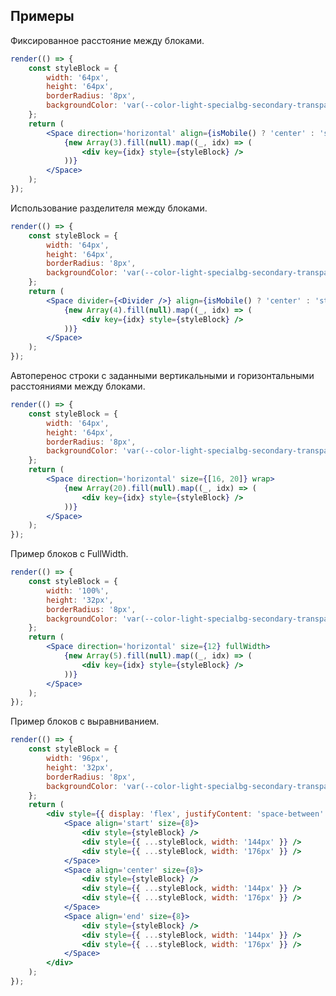 ## Примеры

Фиксированное расстояние между блоками.

```jsx live
render(() => {
    const styleBlock = {
        width: '64px',
        height: '64px',
        borderRadius: '8px',
        backgroundColor: 'var(--color-light-specialbg-secondary-transparent)',
    };
    return (
        <Space direction='horizontal' align={isMobile() ? 'center' : 'start'}>
            {new Array(3).fill(null).map((_, idx) => (
                <div key={idx} style={styleBlock} />
            ))}
        </Space>
    );
});
```

Использование разделителя между блоками.

```jsx live
render(() => {
    const styleBlock = {
        width: '64px',
        height: '64px',
        borderRadius: '8px',
        backgroundColor: 'var(--color-light-specialbg-secondary-transparent)',
    };
    return (
        <Space divider={<Divider />} align={isMobile() ? 'center' : 'start'}>
            {new Array(4).fill(null).map((_, idx) => (
                <div key={idx} style={styleBlock} />
            ))}
        </Space>
    );
});
```

Автоперенос строки с заданными вертикальными и горизонтальными расстояниями между блоками.

```jsx live
render(() => {
    const styleBlock = {
        width: '64px',
        height: '64px',
        borderRadius: '8px',
        backgroundColor: 'var(--color-light-specialbg-secondary-transparent)',
    };
    return (
        <Space direction='horizontal' size={[16, 20]} wrap>
            {new Array(20).fill(null).map((_, idx) => (
                <div key={idx} style={styleBlock} />
            ))}
        </Space>
    );
});
```

Пример блоков с FullWidth.

```jsx live
render(() => {
    const styleBlock = {
        width: '100%',
        height: '32px',
        borderRadius: '8px',
        backgroundColor: 'var(--color-light-specialbg-secondary-transparent)',
    };
    return (
        <Space direction='horizontal' size={12} fullWidth>
            {new Array(5).fill(null).map((_, idx) => (
                <div key={idx} style={styleBlock} />
            ))}
        </Space>
    );
});
```

Пример блоков с выравниванием.

```jsx live
render(() => {
    const styleBlock = {
        width: '96px',
        height: '32px',
        borderRadius: '8px',
        backgroundColor: 'var(--color-light-specialbg-secondary-transparent)',
    };
    return (
        <div style={{ display: 'flex', justifyContent: 'space-between' }}>
            <Space align='start' size={8}>
                <div style={styleBlock} />
                <div style={{ ...styleBlock, width: '144px' }} />
                <div style={{ ...styleBlock, width: '176px' }} />
            </Space>
            <Space align='center' size={8}>
                <div style={styleBlock} />
                <div style={{ ...styleBlock, width: '144px' }} />
                <div style={{ ...styleBlock, width: '176px' }} />
            </Space>
            <Space align='end' size={8}>
                <div style={styleBlock} />
                <div style={{ ...styleBlock, width: '144px' }} />
                <div style={{ ...styleBlock, width: '176px' }} />
            </Space>
        </div>
    );
});
```
